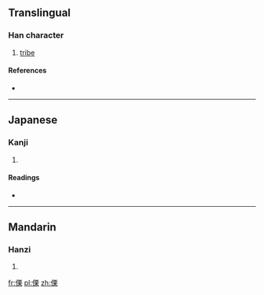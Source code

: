 ==Translingual==

===Han character===
{{Han char|rn=9|rad=人|as=10|sn=12|four=|canj=人一田木 (OMWD)}}

# [[tribe]]

====References====
* {{Han ref|kx=0112.220|dkj=00942|hdz=10202.010|uh=5088|ud=20616}}

----

==Japanese==

===Kanji===
{{ja-kanji|grade=|rs=人10}}

# {{defn|Japanese|sort=人10}}

====Readings====
* {{ja-readings|on=[[りつ]] (ritsu), [[りち]] (richi)|kun=}}

----

==Mandarin==

===Hanzi===
{{cmn-hanzi|pin=[[lì]] ([[li4]])|wg=li<sup>4</sup>}}

# {{defn|Mandarin|sort=人10}}

[[fr:傈]]
[[pl:傈]]
[[zh:傈]]